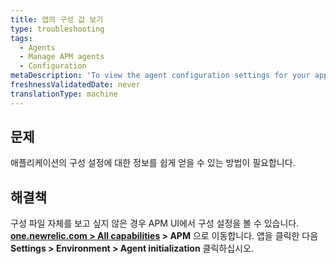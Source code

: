 ```yaml
---
title: 앱의 구성 값 보기
type: troubleshooting
tags:
  - Agents
  - Manage APM agents
  - Configuration
metaDescription: 'To view the agent configuration settings for your app without having to open the config file itself, use APM''s agent initialization page.'
freshnessValidatedDate: never
translationType: machine
---
```


## 문제

애플리케이션의 구성 설정에 대한 정보를 쉽게 얻을 수 있는 방법이 필요합니다.

## 해결책

구성 파일 자체를 보고 싶지 않은 경우 APM UI에서 구성 설정을 볼 수 있습니다. **[one.newrelic.com > All capabilities](https://one.newrelic.com/all-capabilities) > APM** 으로 이동합니다. 앱을 클릭한 다음 **Settings > Environment > Agent initialization** 클릭하십시오.